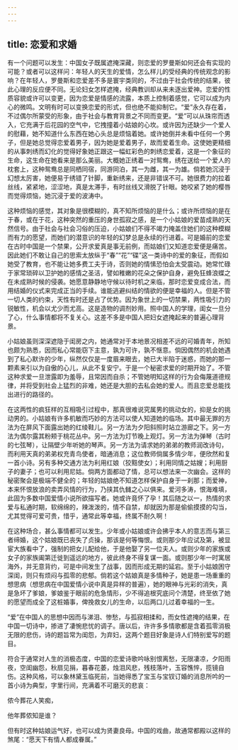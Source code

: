```yaml
---
---
---
```

title: 恋爱和求婚
---



有一个问题可以发生：中国女子既属遮掩深藏，则恋爱的罗曼斯如何还会有实现的可能？或者可以这样问：年轻人的天生的爱情，怎么样儿的受经典的传统观念的影响？在年轻人，罗曼斯和恋爱差不多是寰宇类同的，不过由于社会传统的结果，彼此心理的反应便不同。无论妇女怎样遮掩，经典教训却从来未逐出爱神。恋爱的性质容貌或许可以变更，因为恋爱是情感的流露，本质上控制着感觉，它可以成为内心的微鸣。文明有时可以变换恋爱的形式，但也绝不能抑制它。“爱”永久存在着，不过偶尔所蒙受的形象，由于社会与教育背景之不同而变更。“爱”可以从珠帘而透入，它充满于后花园的空气中，它拽撞着小姑娘的心坎。或许因为还缺少一个爱人的慰藉，她不知道什么东西在她心头总是烦恼着她。或许她倒并未看中任何一个男子，但是她总觉得恋爱着男子，因为她是爱着男子，故而爱着生命。这使她更精细的从事刺绣而幻化的觉得好象她正跟这一幅虹彩色的刺绣恋爱着，这是一个象征的生命，这生命在她看来是那么美丽。大概她正绣着一对鸳鸯，绣在送给一个爱人的枕套上，这种鸳鸯总是同栖同宿，同游同泊，其一为雌，其一为雄。倘若她沉浸于幻想太厉害，她便易于绣错了针脚，重新绣来，还是非错误不可。她很费力的拉着丝线，紧紧地，涩涩地，真是太滞手，有时丝线又滑脱了针眼。她咬紧了她的樱唇而觉得烦恼，她沉浸于爱的波涛中。

这种烦恼的感觉，其对象是很模糊的，真不知所烦恼的是什么；或许所烦恼的是在于春，或在于花，这种突然的重压的身世孤寂之感，是一个小姑娘的爱苗成熟的天然信号。由于社会与社会习俗的压迫，小姑娘们不得不竭力掩盖住她们的这种模糊而有力的愿望，而她们的潜意识的年轻的幻梦总是永续的行进着。可是婚前的恋爱在古时中国是一个禁果，公开求爱真是事无前例，而姑娘们又知道恋爱便是痛苦。因此她们不敢让自己的思索太放纵于“春”“花”“碟”这一类诗中的爱的象征，而假如她受了教育，也不能让她多费工夫于诗，否则她的情愫恐怕会太受震动。她常忙碌于家常琐碎以卫护她的感情之圣洁，譬如稚嫩的花朵之保护自身，避免狂蜂浪蝶之在未成熟时候的侵袭。她愿意静静地守候以待时机之来临，那时恋爱变成合法，而用结婚的仪式来完成正当的手续。谁能逃避纠结的情欲的便是幸福的人。但是不管一切人类的约束，天性有时还是占了优势。因为象世上的一切禁果，两性吸引力的锐敏性，机会以尤少而尤高。这是造物的调剂妙用。照中国人的学理，闺女一旦分了心，什么事情都将不复关心。这差不多是中国人把妇女遮掩起来的普遍心理背景。

小姑娘虽则深深遮隐于闺房之内，她通常对于本地景况相差不远的可婚青年，所知也颇为熟悉，因而私心常能窃下主意，孰为可许，孰不惬意。倘因偶然的机会她遇到了私心默许的少年，纵然仅仅是一度眉来眼去，她已大半陷于迷惑，而她的那一颗素来引以为自傲的心儿，从此不复安宁。于是一个秘密求爱的时期开始了。不管这种求爱一旦泄露即为羞辱，且常因而自杀；不管她明知这样的行为会侮蔑道德规律，并将受到社会上猛烈的非难，她还是大胆的去私会她的爱人。而且恋爱总能找出进行的路径的。

在这两性的疯狂样的互相吸引过程中，那真很难说究属男的挑动女的，抑是女的挑动男的。小姑娘有许多机敏而巧妙的方法可以使人知道她的临场。其中最无罪的方法为在屏风下面露出她的红绫鞋儿。另一方法为夕阳斜照时站立游廊之下。另一方法为偶尔露其粉颊于桃花丛中。另一方法为灯节晚上观灯。另一方法为弹琴（古时的七弦琴），让隔壁少年听她的琴声。另一方法为请求她的弟弟的教师润改诗句，而利用天真的弟弟权充青鸟使者，暗通消息；这位教师倘属多情少年，便欣然和复一首小诗。另有多种交通方法为利用红娘（狡黠使女）；利用同情之姑嫂；利用厨子的妻子；也可以利用尼姑。倘两方面都动了情，总可以想法来一次幽会。这样的秘密聚会是极端不健全的；年轻的姑娘绝不知道怎样保护自身于一刹那；而爱神，本来怀恨放浪的卖弄风情的行为，乃挟其仇雠之心以俱来。爱河多涛，恨海难填，此固为多数中国爱情小说所欲描写者。她或许竟怀了孕！其后随之以一，热情的求爱与私通时期，软绵绵的，辣泼泼的，情不自禁，却就因为那是偷偷摸摸的勾当，尤其觉得可爱可贵，惜乎，通常此等幸福，终属不耐久啊！

在这种场合，甚么事情都可以发生。少年或小姑娘或许会拂乎本人的意志而与第三者缔婚，这个姑娘既已丧失了贞操，那该是何等悔恨。或则那少年应试及第，被显宦大族看中了，强制的把女儿配给他，于是他娶了另一位夫人。或则少年的家族或女子的家族阖第迁徙到遥远的地方，彼此终身不得复谋一面。或则那少年一时寓居海外，并无意背约，可是中间发生了战事，因而形成无期的延宕。至于小姑娘困守深闺，则只有烦闷与孤零的悲郁。倘若这个姑娘真是多情种子，她是患一场重重的想思病（想思病在中国爱情小说中真是异样的普遍），她的眼神与光彩的消失，真是急坏了爹娘，爹娘鉴于眼前的危急情形，少不得追根究底问个清楚，终至依了她的愿望而成全了这桩婚事，俾挽救女儿的生命，以后两口儿过着幸福的一生。

“爱”在中国人的思想中因而与涕泪、惨愁，与孤寂相揉和，而女性遮掩的结果，在中国一切诗中，掺进了凄惋悲忧的调子。唐以后，许许多多情歌都是含着孤零消极无限的悲伤，诗的题旨常为闺怨，为弃妇，这两个题目好象是诗人们特别爱写的题目。

符合于通常对人生的消极态度，中国的恋爱诗歌吟咏别恨离愁，无限凄凉，夕阳雨夜，空闺幽怨，秋扇见捐，暮春花萎，烛泪风悲，残枝落叶，玉容憔悴，揽镜自伤。这种风格，可以象林黛玉临死前，当她得悉了宝玉与宝钗订婚的消息所吟的一首小诗为典型，字里行间，充满着不可磨灭的悲哀：

侬今葬花人笑痴，

他年葬侬知是谁？

但有时这种姑娘运气好，也可以成为贤妻良母。中国的戏曲，故通常都殿以这样的煞尾：“愿天下有情人都成眷属。”